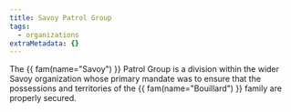 ```yaml
---
title: Savoy Patrol Group
tags:
  - organizations
extraMetadata: {}
---
```


<Stub />
The {{ fam(name="Savoy") }} Patrol Group is a division within the wider Savoy
organization whose primary mandate was to ensure that the possessions and 
territories of the {{ fam(name="Bouillard") }} family are properly secured.

